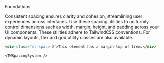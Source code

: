 
<Meta title="Foundations/Spacing" />

<Unstyled>
  <Subheading>Foundations</Subheading>

  <Heading name="Spacing" level="h1" style="h1" type="article" />

  <Lead>Consistent spacing ensures clarity and cohesion, streamlining user experiences across interfaces.</Lead>
  Use these spacing utilities to uniformly control dimensions such as width, margin, height, and padding across your UI components. These utilities adhere to TailwindCSS conventions. For dynamic layouts, flex and grid utility classes are also available.

  ```html
  <div class="mt-space-2">This element has a margin-top of 1rem.</div>
  ```

  <div className="grid grid-cols-1 gap-12">
    <SpacingSystem />

    <TWSpacingSystem />
  </div>
</Unstyled>

